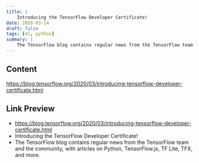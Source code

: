 ```yaml
---
title: |
    Introducing the TensorFlow Developer Certificate!
date: 2020-03-14
draft: false
tags: [ml, python]
summary: |
    The TensorFlow blog contains regular news from the TensorFlow team and the community, with articles on Python, TensorFlow.js, TF Lite, TFX, and more.
---
```


## Content

https://blog.tensorflow.org/2020/03/introducing-tensorflow-developer-certificate.html

## Link Preview

- https://blog.tensorflow.org/2020/03/introducing-tensorflow-developer-certificate.html
- Introducing the TensorFlow Developer Certificate!
- The TensorFlow blog contains regular news from the TensorFlow team and the community, with articles on Python, TensorFlow.js, TF Lite, TFX, and more.
